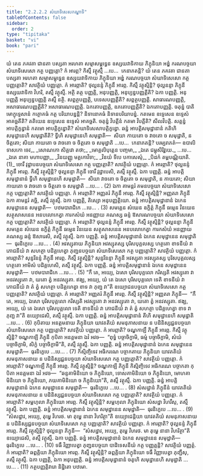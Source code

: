 ```yaml
---
title: "2.2.2.2 សំឃាទិសេសកណ្ឌាទិ"
tableOfContents: false
sidebar:
  order: 2
type: "tipitaka"
basket: "vi"
book: "pari"
---
```



<DynamicBreadcrumb />

<Division number="248" book="pari">

<Paragraph number="1020" book="pari">
យំ តេន ភគវតា ជានតា បស្សតា អរហតា សម្មាសម្ពុទ្ធេន ឧស្សយវាទិកាយ ភិក្ខុនិយា អឌ្ឌំ ករណបច្ចយា សំឃាទិសេសោ កត្ថ បញ្ញត្តោ? កំ អារព្ភ? កិស្មឹ វត្ថុស្មឹ …បេ…  កេនាភតន្តិ?
</Paragraph>

<Paragraph number="1021" book="pari">
យំ តេន ភគវតា ជានតា បស្សតា អរហតា សម្មាសម្ពុទ្ធេន ឧស្សយវាទិកាយ ភិក្ខុនិយា អឌ្ឌំ ករណបច្ចយា សំឃាទិសេសោ កត្ថ បញ្ញត្តោតិ? សាវត្ថិយំ បញ្ញត្តោ. កំ អារព្ភាតិ? ថុល្លនន្ទំ ភិក្ខុនឹ អារព្ភ. កិស្មឹ វត្ថុស្មិន្តិ? ថុល្លនន្ទា ភិក្ខុនី ឧស្សយវាទិកា វិហរិ, តស្មឹ វត្ថុស្មឹ. អត្ថិ តត្ថ បញ្ញត្តិ, អនុបញ្ញត្តិ, អនុប្បន្នបញ្ញត្តីតិ? ឯកា បញ្ញត្តិ. អនុបញ្ញត្តិ អនុប្បន្នបញ្ញត្តិ តស្មឹ នត្ថិ. សព្ពត្ថបញ្ញត្តិ, បទេសបញ្ញត្តីតិ? សព្ពត្ថបញ្ញត្តិ. សាធារណបញ្ញត្តិ, អសាធារណបញ្ញត្តីតិ? អសាធារណបញ្ញត្តិ. ឯកតោបញ្ញត្តិ, ឧភតោបញ្ញត្តីតិ? ឯកតោបញ្ញត្តិ. ចតុន្នំ បាតិមោក្ខុទ្ទេសានំ កត្ថោគធំ កត្ថ បរិយាបន្នន្តិ? និទានោគធំ និទានបរិយាបន្នំ. កតមេន ឧទ្ទេសេន ឧទ្ទេសំ អាគច្ឆតីតិ? តតិយេន ឧទ្ទេសេន ឧទ្ទេសំ អាគច្ឆតិ. ចតុន្នំ វិបត្តីនំ កតមា វិបត្តីតិ? សីលវិបត្តិ. សត្តន្នំ អាបត្តិក្ខន្ធានំ កតមោ អាបត្តិក្ខន្ធោតិ? សំឃាទិសេសាបត្តិក្ខន្ធោ. ឆន្នំ អាបត្តិសមុដ្ឋានានំ កតិហិ សមុដ្ឋានេហិ សមុដ្ឋាតីតិ? ទ្វីហិ សមុដ្ឋានេហិ សមុដ្ឋាតិ—  សិយា កាយតោ ច វាចតោ ច សមុដ្ឋាតិ, ន ចិត្តតោ; សិយា កាយតោ ច វាចតោ ច ចិត្តតោ ច សមុដ្ឋាតិ …បេ…  កេនាភតន្តិ? បរម្បរាភតំ—
</Paragraph>

<Paragraph number="1022" type="verses" book="pari">
ឧបាលិ ទាសកោ ចេវ,_  
_សោណកោ សិគ្គវោ តថា;_  
_មោគ្គលិបុត្តេន បញ្ចមា,_  
_ឯតេ ជម្ពុសិរិវ្ហយេ._  


</Paragraph>
</Division>

<Paragraph number="1023" type="center" book="pari">
…បេ…


</Paragraph>

<Paragraph number="1024" type="verses" book="pari">
_ឯតេ នាគា មហាបញ្ញា,_  
_វិនយញ្ញូ មគ្គកោវិទា;_  
_វិនយំ ទីបេ បកាសេសុំ,_  
_បិដកំ តម្ពបណ្ណិយាតិ. (1)_  

</Paragraph>

<Paragraph number="1025" book="pari">
ចោរឹ វុដ្ឋាបនបច្ចយា សំឃាទិសេសោ កត្ថ បញ្ញត្តោតិ? សាវត្ថិយំ បញ្ញត្តោ. កំ អារព្ភាតិ? ថុល្លនន្ទំ ភិក្ខុនឹ អារព្ភ. កិស្មឹ វត្ថុស្មិន្តិ? ថុល្លនន្ទា ភិក្ខុនី ចោរឹ វុដ្ឋាបេសិ, តស្មឹ វត្ថុស្មឹ. ឯកា បញ្ញត្តិ. ឆន្នំ អាបត្តិសមុដ្ឋានានំ ទ្វីហិ សមុដ្ឋានេហិ សមុដ្ឋាតិ—  សិយា វាចតោ ច ចិត្តតោ ច សមុដ្ឋាតិ, ន កាយតោ; សិយា កាយតោ ច វាចតោ ច ចិត្តតោ ច សមុដ្ឋាតិ …បេ… . (2)
</Paragraph>

<Paragraph number="1026" book="pari">
ឯកា គាមន្តរំ គមនបច្ចយា សំឃាទិសេសោ កត្ថ បញ្ញត្តោតិ? សាវត្ថិយំ បញ្ញត្តោ. កំ អារព្ភាតិ? អញ្ញតរំ ភិក្ខុនឹ អារព្ភ. កិស្មឹ វត្ថុស្មិន្តិ? អញ្ញតរា ភិក្ខុនី ឯកា គាមន្តរំ គច្ឆិ, តស្មឹ វត្ថុស្មឹ. ឯកា បញ្ញត្តិ, តិស្សោ អនុបញ្ញត្តិយោ. ឆន្នំ អាបត្តិសមុដ្ឋានានំ ឯកេន សមុដ្ឋានេន សមុដ្ឋាតិ—  បឋមបារាជិកេ …បេ… . (3)
</Paragraph>

<Paragraph number="1027" book="pari">
សមគ្គេន សំឃេន ឧក្ខិត្តំ ភិក្ខុនឹ ធម្មេន វិនយេន សត្ថុសាសនេន អនបលោកេត្វា ការកសំឃំ អនញ្ញាយ គណស្ស ឆន្ទំ ឱសារណបច្ចយា សំឃាទិសេសោ កត្ថ បញ្ញត្តោតិ? សាវត្ថិយំ បញ្ញត្តោ. កំ អារព្ភាតិ? ថុល្លនន្ទំ ភិក្ខុនឹ អារព្ភ. កិស្មឹ វត្ថុស្មិន្តិ? ថុល្លនន្ទា ភិក្ខុនី សមគ្គេន សំឃេន ឧក្ខិត្តំ ភិក្ខុនឹ ធម្មេន វិនយេន សត្ថុសាសនេន អនបលោកេត្វា ការកសំឃំ អនញ្ញាយ គណស្ស ឆន្ទំ ឱសារេសិ, តស្មឹ វត្ថុស្មឹ. ឯកា បញ្ញត្តិ. ឆន្នំ អាបត្តិសមុដ្ឋានានំ ឯកេន សមុដ្ឋានេន សមុដ្ឋាតិ—  ធុរនិក្ខេបេ …បេ… . (4)
</Paragraph>

<Paragraph number="1028" book="pari">
អវស្សុតាយ ភិក្ខុនិយា អវស្សុតស្ស បុរិសបុគ្គលស្ស ហត្ថតោ ខាទនីយំ វា ភោជនីយំ វា សហត្ថា បដិគ្គហេត្វា ភុញ្ជនបច្ចយា សំឃាទិសេសោ កត្ថ បញ្ញត្តោតិ? សាវត្ថិយំ បញ្ញត្តោ. កំ អារព្ភាតិ? សុន្ទរីនន្ទំ ភិក្ខុនឹ អារព្ភ. កិស្មឹ វត្ថុស្មិន្តិ? សុន្ទរីនន្ទា ភិក្ខុនី អវស្សុតា អវស្សុតស្ស បុរិសបុគ្គលស្ស ហត្ថតោ អាមិសំ បដិគ្គហេសិ, តស្មឹ វត្ថុស្មឹ. ឯកា បញ្ញត្តិ. ឆន្នំ អាបត្តិសមុដ្ឋានានំ ឯកេន សមុដ្ឋានេន សមុដ្ឋាតិ—  បឋមបារាជិកេ …បេ… . (5)
</Paragraph>

<Paragraph number="1029" book="pari">
“កឹ តេ, អយ្យេ, ឯសោ បុរិសបុគ្គលោ ករិស្សតិ អវស្សុតោ វា អនវស្សុតោ វា, យតោ ត្វំ អនវស្សុតា. ឥង្ឃ, អយ្យេ, យំ តេ ឯសោ បុរិសបុគ្គលោ ទេតិ ខាទនីយំ វា ភោជនីយំ វា តំ ត្វំ សហត្ថា បដិគ្គហេត្វា ខាទ វា ភុញ្ជ វា”តិ ឧយ្យោជនបច្ចយា សំឃាទិសេសោ កត្ថ បញ្ញត្តោតិ? សាវត្ថិយំ បញ្ញត្តោ. កំ អារព្ភាតិ? អញ្ញតរំ ភិក្ខុនឹ អារព្ភ. កិស្មឹ វត្ថុស្មិន្តិ? អញ្ញតរា ភិក្ខុនី—  “កឹ តេ, អយ្យេ, ឯសោ បុរិសបុគ្គលោ ករិស្សតិ អវស្សុតោ វា អនវស្សុតោ វា, យតោ ត្វំ អនវស្សុតា. ឥង្ឃ, អយ្យេ, យំ តេ ឯសោ បុរិសបុគ្គលោ ទេតិ ខាទនីយំ វា ភោជនីយំ វា តំ ត្វំ សហត្ថា បដិគ្គហេត្វា ខាទ វា ភុញ្ជ វា”តិ ឧយ្យោជេសិ, តស្មឹ វត្ថុស្មឹ. ឯកា បញ្ញត្តិ. ឆន្នំ អាបត្តិសមុដ្ឋានានំ តីហិ សមុដ្ឋានេហិ សមុដ្ឋាតិ …បេ… . (6)
</Paragraph>

<Paragraph number="1030" book="pari">
កុបិតាយ អនត្តមនាយ ភិក្ខុនិយា យាវតតិយំ សមនុភាសនាយ ន បដិនិស្សជ្ជនបច្ចយា សំឃាទិសេសោ កត្ថ បញ្ញត្តោតិ? សាវត្ថិយំ បញ្ញត្តោ. កំ អារព្ភាតិ? ចណ្ឌកាឡឹ ភិក្ខុនឹ អារព្ភ. កិស្មឹ វត្ថុស្មិន្តិ? ចណ្ឌកាឡី ភិក្ខុនី កុបិតា អនត្តមនា ឯវំ អវច—  “ពុទ្ធំ បច្ចាចិក្ខាមិ, ធម្មំ បច្ចាចិក្ខាមិ, សំឃំ បច្ចាចិក្ខាមិ, សិក្ខំ បច្ចាចិក្ខាមី”តិ, តស្មឹ វត្ថុស្មឹ. ឯកា បញ្ញត្តិ. ឆន្នំ អាបត្តិសមុដ្ឋានានំ ឯកេន សមុដ្ឋានេន សមុដ្ឋាតិ—  ធុរនិក្ខេបេ …បេ… . (7)
</Paragraph>

<Paragraph number="1031" book="pari">
កិស្មិញ្ចិទេវ អធិករណេ បច្ចាកតាយ ភិក្ខុនិយា យាវតតិយំ សមនុភាសនាយ ន បដិនិស្សជ្ជនបច្ចយា សំឃាទិសេសោ កត្ថ បញ្ញត្តោតិ? សាវត្ថិយំ បញ្ញត្តោ. កំ អារព្ភាតិ? ចណ្ឌកាឡឹ ភិក្ខុនឹ អារព្ភ. កិស្មឹ វត្ថុស្មិន្តិ? ចណ្ឌកាឡី ភិក្ខុនី កិស្មិញ្ចិទេវ អធិករណេ បច្ចាកតា កុបិតា អនត្តមនា ឯវំ អវច—  “ឆន្ទគាមិនិយោ ច ភិក្ខុនិយោ, ទោសគាមិនិយោ ច ភិក្ខុនិយោ, មោហគាមិនិយោ ច ភិក្ខុនិយោ, ភយគាមិនិយោ ច ភិក្ខុនិយោ”តិ, តស្មឹ វត្ថុស្មឹ. ឯកា បញ្ញត្តិ. ឆន្នំ អាបត្តិសមុដ្ឋានានំ ឯកេន សមុដ្ឋានេន សមុដ្ឋាតិ—  ធុរនិក្ខេបេ …បេ… . (8)
</Paragraph>

<Paragraph number="1032" book="pari">
សំសដ្ឋានំ ភិក្ខុនីនំ យាវតតិយំ សមនុភាសនាយ ន បដិនិស្សជ្ជនបច្ចយា សំឃាទិសេសោ កត្ថ បញ្ញត្តោតិ? សាវត្ថិយំ បញ្ញត្តោ. កំ អារព្ភាតិ? សម្ពហុលា ភិក្ខុនិយោ អារព្ភ. កិស្មឹ វត្ថុស្មិន្តិ? សម្ពហុលា ភិក្ខុនិយោ សំសដ្ឋា វិហរឹសុ, តស្មឹ វត្ថុស្មឹ. ឯកា បញ្ញត្តិ. ឆន្នំ អាបត្តិសមុដ្ឋានានំ ឯកេន សមុដ្ឋានេន សមុដ្ឋាតិ—  ធុរនិក្ខេបេ …បេ… . (9)
</Paragraph>

<Paragraph number="1033" book="pari">
“សំសដ្ឋាវ, អយ្យេ, តុម្ហេ វិហរថ. មា តុម្ហេ នានា វិហរិត្ថា”តិ ឧយ្យោជេន្តិយា យាវតតិយំ សមនុភាសនាយ ន បដិនិស្សជ្ជនបច្ចយា សំឃាទិសេសោ កត្ថ បញ្ញត្តោតិ? សាវត្ថិយំ បញ្ញត្តោ. កំ អារព្ភាតិ? ថុល្លនន្ទំ ភិក្ខុនឹ អារព្ភ. កិស្មឹ វត្ថុស្មិន្តិ? ថុល្លនន្ទា ភិក្ខុនី—  “សំសដ្ឋាវ, អយ្យេ, តុម្ហេ វិហរថ. មា តុម្ហេ នានា វិហរិត្ថា”តិ ឧយ្យោជេសិ, តស្មឹ វត្ថុស្មឹ. ឯកា បញ្ញត្តិ. ឆន្នំ អាបត្តិសមុដ្ឋានានំ ឯកេន សមុដ្ឋានេន សមុដ្ឋាតិ—  ធុរនិក្ខេបេ …បេ… . (10)
</Paragraph>

<Paragraph number="1034" book="pari">
ទធឹ វិញ្ញាបេត្វា ភុញ្ជនបច្ចយា បាដិទេសនីយំ កត្ថ បញ្ញត្តន្តិ? សាវត្ថិយំ បញ្ញត្តំ. កំ អារព្ភាតិ? ឆព្ពគ្គិយា ភិក្ខុនិយោ អារព្ភ. កិស្មឹ វត្ថុស្មិន្តិ? ឆព្ពគ្គិយា ភិក្ខុនិយោ ទធឹ វិញ្ញាបេត្វា ភុញ្ជឹសុ, តស្មឹ វត្ថុស្មឹ. ឯកា បញ្ញត្តិ, ឯកា អនុបញ្ញត្តិ. ឆន្នំ អាបត្តិសមុដ្ឋានានំ ចតូហិ សមុដ្ឋានេហិ សមុដ្ឋាតិ …បេ… . (11)

</Paragraph>

<Paragraph number="1035" type="center" book="pari">
កត្ថបញ្ញត្តិវារោ និដ្ឋិតោ បឋមោ.
</Paragraph>